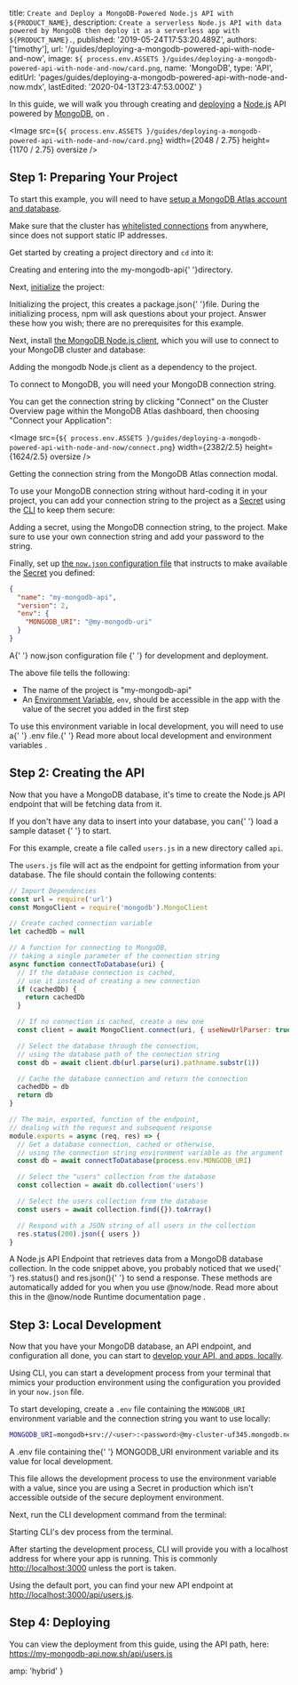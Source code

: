 
  title: `Create and Deploy a MongoDB-Powered Node.js API with ${PRODUCT_NAME}`,
  description: `Create a serverless Node.js API with data powered by MongoDB then deploy it as a serverless app with ${PRODUCT_NAME}.`,
  published: '2019-05-24T17:53:20.489Z',
  authors: ['timothy'],
  url: '/guides/deploying-a-mongodb-powered-api-with-node-and-now',
  image: `${
    process.env.ASSETS
  }/guides/deploying-a-mongodb-powered-api-with-node-and-now/card.png`,
  name: 'MongoDB',
  type: 'API',
  editUrl: 'pages/guides/deploying-a-mongodb-powered-api-with-node-and-now.mdx',
  lastEdited: '2020-04-13T23:47:53.000Z'
}

In this guide, we will walk you through creating and [deploying](/docs/v2/deployments/basics/) a [Node.js](https://nodejs.org/) API powered by [MongoDB](https://www.mongodb.com/), on [<ProductName />](/).

<Image
  src={`${
    process.env.ASSETS
  }/guides/deploying-a-mongodb-powered-api-with-node-and-now/card.png`}
  width={2048 / 2.75}
  height={1170 / 2.75}
  oversize
/>

## Step 1: Preparing Your Project

To start this example, you will need to have [setup a MongoDB Atlas account and database](https://docs.atlas.mongodb.com/getting-started/).

Make sure that the cluster has [whitelisted connections](https://docs.atlas.mongodb.com/getting-started/#whitelist-your-connection-ip-address) from anywhere, since <ProductName /> does not support static IP addresses.

Get started by creating a project directory and `cd` into it:

<Snippet dark text="mkdir my-mongodb-api && cd my-mongodb-api" />
<Caption>
  Creating and entering into the <InlineCode>my-mongodb-api</InlineCode>{' '}directory.
</Caption>

Next, [initialize](https://docs.npmjs.com/cli/init) the project:

<Snippet dark text="npm init" />
<Caption>
  Initializing the project, this creates a <InlineCode>package.json</InlineCode>{' '}file.
</Caption>

<Note>
  During the initializing process, npm will ask questions about your project.
  Answer these how you wish; there are no prerequisites for this example.
</Note>

Next, install [the MongoDB Node.js client](https://mongodb.github.io/node-mongodb-native/), which you will use to connect to your MongoDB cluster and database:

<Snippet dark text="npm i mongodb" />
<Caption>
  Adding the <InlineCode>mongodb</InlineCode> Node.js client as a <Link href="https://docs.npmjs.com/specifying-dependencies-and-devdependencies-in-a-package-json-file">dependency</Link> to the project.
</Caption>

To connect to MongoDB, you will need your MongoDB connection string.

You can get the connection string by clicking "Connect" on the Cluster Overview page within the MongoDB Atlas dashboard, then choosing "Connect your Application":

<Image
  src={`${
    process.env.ASSETS
  }/guides/deploying-a-mongodb-powered-api-with-node-and-now/connect.png`}
  width={2382/2.5}
  height={1624/2.5}
  oversize
/>
<Caption>Getting the connection string from the MongoDB Atlas connection modal.</Caption>

To use your MongoDB connection string without hard-coding it in your project, you can add your connection string to the project as a [<ProductShortName /> Secret](/docs/v2/deployments/environment-variables-and-secrets#securing-environment-variables-using-secrets) using the [<ProductShortName /> CLI](/download#now-cli) to keep them secure:

<Snippet dark text="now secrets add my-mongodb-uri mongodb+srv://<user>:<password>@my-cluster-uf345.mongodb.net/<database-name>?retryWrites=true" />
<Caption>
  Adding a <Link href="/v2/deployments/environment-variables-and-secrets#securing-environment-variables-using-secrets">secret</Link>, using the MongoDB connection string, to the project.
</Caption>

<Note>
  Make sure to use your own connection string and add your password to the
  string.
</Note>

Finally, set up [the `now.json` configuration file](/docs/configuration) that instructs <ProductName /> to make available the [Secret](/docs/v2/deployments/environment-variables-and-secrets#securing-environment-variables-using-secrets) you defined:

```json
{
  "name": "my-mongodb-api",
  "version": 2,
  "env": {
    "MONGODB_URI": "@my-mongodb-uri"
  }
}
```

<Caption>
  A{' '}
  <Link href="/docs/configuration">
    <InlineCode>now.json</InlineCode> configuration file
  </Link>{' '}
  for development and deployment.
</Caption>

The above file tells <ProductName /> the following:

- The name of the project is "my-mongodb-api"
- An [Environment Variable](/docs/v2/deployments/environment-variables-and-secrets/), `env`, should be accessible in the app with the value of the secret you added in the first step

<Note>
  To use this environment variable in local development, you will need to use a{' '}
  <InlineCode>.env</InlineCode> file.{' '}
  <Link href="/docs/v2/development/environment-variables/">
    Read more about local development and environment variables
  </Link>
  .
</Note>

## Step 2: Creating the API

Now that you have a MongoDB database, it's time to create the Node.js API endpoint that will be fetching data from it.

<Note>
  If you don't have any data to insert into your database, you can{' '}
  <Link href="https://docs.atlas.mongodb.com/getting-started/#insert-data-into-your-cluster">
    load a sample dataset
  </Link>{' '}
  to start.
</Note>

For this example, create a file called `users.js` in a new directory called `api`.

The `users.js` file will act as the endpoint for getting information from your database. The file should contain the following contents:

```js
// Import Dependencies
const url = require('url')
const MongoClient = require('mongodb').MongoClient

// Create cached connection variable
let cachedDb = null

// A function for connecting to MongoDB,
// taking a single parameter of the connection string
async function connectToDatabase(uri) {
  // If the database connection is cached,
  // use it instead of creating a new connection
  if (cachedDb) {
    return cachedDb
  }

  // If no connection is cached, create a new one
  const client = await MongoClient.connect(uri, { useNewUrlParser: true })

  // Select the database through the connection,
  // using the database path of the connection string
  const db = await client.db(url.parse(uri).pathname.substr(1))

  // Cache the database connection and return the connection
  cachedDb = db
  return db
}

// The main, exported, function of the endpoint,
// dealing with the request and subsequent response
module.exports = async (req, res) => {
  // Get a database connection, cached or otherwise,
  // using the connection string environment variable as the argument
  const db = await connectToDatabase(process.env.MONGODB_URI)

  // Select the "users" collection from the database
  const collection = await db.collection('users')

  // Select the users collection from the database
  const users = await collection.find({}).toArray()

  // Respond with a JSON string of all users in the collection
  res.status(200).json({ users })
}
```

<Caption>
  A Node.js API Endpoint that retrieves data from a MongoDB database collection.
</Caption>

<Note>
  In the code snippet above, you probably noticed that we used{' '}
  <InlineCode>res.status()</InlineCode> and <InlineCode>res.json()</InlineCode>{' '}
  to send a response. These methods are automatically added for you when you use
  <InlineCode>@now/node</InlineCode>. Read more about this in the <Link href="/docs/v2/deployments/official-runtimes/node-js-now-node#helpers">
    <InlineCode>@now/node</InlineCode> Runtime documentation page
  </Link>.
</Note>

## Step 3: Local Development

Now that you have your MongoDB database, an API endpoint, and configuration all done, you can start to [develop your API, and apps, locally](/docs/v2/development/basics).

Using <ProductShortName /> CLI, you can start a development process from your terminal that mimics your production environment using the configuration you provided in your `now.json` file.

To start developing, create a `.env` file containing the `MONGODB_URI` environment variable and the connection string you want to use locally:

```bash
MONGODB_URI=mongodb+srv://<user>:<password>@my-cluster-uf345.mongodb.net/<database-name>?retryWrites=true
```

<Caption>
  A <InlineCode>.env</InlineCode> file containing the{' '}
  <InlineCode>MONGODB_URI</InlineCode> environment variable and its value for
  local development.
</Caption>

This file allows the <ProductName /> development process to use the environment variable with a value, since you are using a <ProductShortName /> Secret in production which isn't accessible outside of the secure deployment environment.

Next, run the <ProductShortName /> CLI development command from the terminal:

<Snippet dark text="now dev" />
<Caption>Starting <ProductShortName /> CLI's dev process from the terminal.</Caption>

After starting the development process, <ProductShortName /> CLI will provide you with a localhost address for where your app is running. This is commonly <http://localhost:3000> unless the port is taken.

Using the default port, you can find your new API endpoint at <http://localhost:3000/api/users.js>.

## Step 4: Deploying

<DeploySection meta={meta} />

You can view the deployment from this guide, using the API path, here: <https://my-mongodb-api.now.sh/api/users.js>


  amp: 'hybrid'
}
